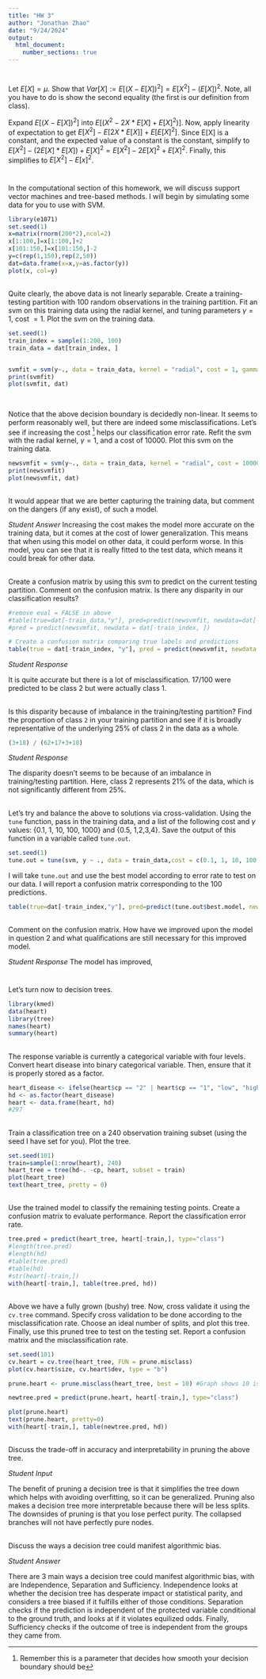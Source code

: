 ```yaml
---
title: "HW 3"
author: "Jonathan Zhao"
date: "9/24/2024"
output: 
  html_document:
    number_sections: true
---
```


#

Let $E[X] = \mu$.  Show that $Var[X] := E[(X-E[X])^2] = E[X^2]-(E[X])^2$.  Note, all you have to do is show the second equality (the first is our definition from class). 

Expand $E[(X-E[X])^2]$ into $E[(X^2 - 2X*E[X] + E[X]^2)]$. Now, apply linearity of expectation to get 
$E[X^2] - E[2X*E[X]] + E[E[X]^2]$. Since E[X] is a constant, and the expected value of a constant is the constant, simplify to $E[X^2] - (2E[X] * E[X]) + E[X]^2 = E[X^2] - 2E[X]^2 + E[X]^2$. Finally, this simplifies to $E[X^2] - E[x]^2$.

# 

In the computational section of this homework, we will discuss support vector machines and tree-based methods.  I will begin by simulating some data for you to use with SVM. 

```r
library(e1071)
set.seed(1) 
x=matrix(rnorm(200*2),ncol=2)
x[1:100,]=x[1:100,]+2
x[101:150,]=x[101:150,]-2
y=c(rep(1,150),rep(2,50))
dat=data.frame(x=x,y=as.factor(y))
plot(x, col=y)

```


##

Quite clearly, the above data is not linearly separable.  Create a training-testing partition with 100 random observations in the training partition.  Fit an svm on this training data using the radial kernel, and tuning parameters $\gamma=1$, cost $=1$.  Plot the svm on the training data.  

```r
set.seed(1)
train_index = sample(1:200, 100)
train_data = dat[train_index, ]


svmfit = svm(y~., data = train_data, kernel = "radial", cost = 1, gamma = 1, scale = FALSE) #y~. is giving it explanatory vars, 
print(svmfit)
plot(svmfit, dat)



```

##

Notice that the above decision boundary is decidedly non-linear.  It seems to perform reasonably well, but there are indeed some misclassifications.  Let's see if increasing the cost ^[Remember this is a parameter that decides how smooth your decision boundary should be] helps our classification error rate.  Refit the svm with the radial kernel, $\gamma=1$, and a cost of 10000.  Plot this svm on the training data. 

```r

newsvmfit = svm(y~., data = train_data, kernel = "radial", cost = 10000, gamma = 1, scale = FALSE) #y~. is giving it explanatory vars, 
print(newsvmfit)
plot(newsvmfit, dat)
```

##

It would appear that we are better capturing the training data, but comment on the dangers (if any exist), of such a model. 

*Student Answer*
Increasing the cost makes the model more accurate on the training data, but it comes at the cost of lower generalization. This means that when using this model on other data, it could perform worse. In this model, you can see that it is really fitted to the test data, which means it could break for other data.



##

Create a confusion matrix by using this svm to predict on the current testing partition.  Comment on the confusion matrix.  Is there any disparity in our classification results?    

```r
#remove eval = FALSE in above
#table(true=dat[-train_data,"y"], pred=predict(newsvmfit, newdata=dat[-train_data,]))
#pred = predict(newsvmfit, newdata = dat[-train_index, ])

# Create a confusion matrix comparing true labels and predictions
table(true = dat[-train_index, "y"], pred = predict(newsvmfit, newdata = dat[-train_index, ]))

```
*Student Response*

It is quite accurate but there is a lot of misclassification. 17/100 were predicted to be class 2 but were actually class 1.


##

Is this disparity because of imbalance in the training/testing partition?  Find the proportion of class `2` in your training partition and see if it is broadly representative of the underlying 25\% of class 2 in the data as a whole.  

```r
(3+18) / (62+17+3+18)

```

*Student Response*

The disparity doesn't seems to be because of an imbalance in training/testing partition. Here, class 2 represents 21% of the data, which is not significantly different from 25%.

##

Let's try and balance the above to solutions via cross-validation.  Using the `tune` function, pass in the training data, and a list of the following cost and $\gamma$ values: {0.1, 1, 10, 100, 1000} and {0.5, 1,2,3,4}.  Save the output of this function in a variable called `tune.out`.  

```r

set.seed(1)
tune.out = tune(svm, y ~ ., data = train_data,cost = c(0.1, 1, 10, 100, 1000),  gamma = c(0.5, 1,2,3,4))

```

I will take `tune.out` and use the best model according to error rate to test on our data.  I will report a confusion matrix corresponding to the 100 predictions.  


```r
table(true=dat[-train_index,"y"], pred=predict(tune.out$best.model, newdata=dat[-train_index,]))
```

##

Comment on the confusion matrix.  How have we improved upon the model in question 2 and what qualifications are still necessary for this improved model.  

*Student Response*
The model has improved, 





# 
Let's turn now to decision trees.  

```r

library(kmed)
data(heart)
library(tree)
names(heart)
summary(heart)
```

## 

The response variable is currently a categorical variable with four levels.  Convert heart disease into binary categorical variable.  Then, ensure that it is properly stored as a factor. 

```r

heart_disease <- ifelse(heart$cp == "2" | heart$cp == "1", "low", "high")  
hd <- as.factor(heart_disease)
heart <- data.frame(heart, hd)
#297

```

## 

Train a classification tree on a 240 observation training subset (using the seed I have set for you).  Plot the tree.  

```r
set.seed(101)
train=sample(1:nrow(heart), 240)
heart_tree = tree(hd~. -cp, heart, subset = train)
plot(heart_tree)
text(heart_tree, pretty = 0)
```


## 

Use the trained model to classify the remaining testing points.  Create a confusion matrix to evaluate performance.  Report the classification error rate.  

```r

tree.pred = predict(heart_tree, heart[-train,], type="class")
#length(tree.pred)
#length(hd)
#table(tree.pred)
#table(hd)
#str(heart[-train,])
with(heart[-train,], table(tree.pred, hd))


```

##  

Above we have a fully grown (bushy) tree.  Now, cross validate it using the `cv.tree` command.  Specify cross validation to be done according to the misclassification rate.  Choose an ideal number of splits, and plot this tree.  Finally, use this pruned tree to test on the testing set.  Report a confusion matrix and the misclassification rate.  

```r
set.seed(101)
cv.heart = cv.tree(heart_tree, FUN = prune.misclass)
plot(cv.heart$size, cv.heart$dev, type = "b")

prune.heart <- prune.misclass(heart_tree, best = 10) #Graph shows 10 is simplest and lowest misclass rate

newtree.pred = predict(prune.heart, heart[-train,], type="class")

plot(prune.heart)
text(prune.heart, pretty=0)
with(heart[-train,], table(newtree.pred, hd))

```


##

Discuss the trade-off in accuracy and interpretability in pruning the above tree. 

*Student Input *

The benefit of pruning a decision tree is that it simplifies the tree down which helps with avoiding overfitting, so it can be generalized. Pruning also makes a decision tree more interpretable because there will be less splits. The downsides of pruning is that you lose perfect purity. The collapsed branches will not have perfectly pure nodes.

## 

Discuss the ways a decision tree could manifest algorithmic bias.  

*Student Answer*

There are 3 main ways a decision tree could manifest algorithmic bias, with are Independence, Separation and Sufficiency. Independence looks at whether the decision tree has desperate impact or statistical parity, and considers a tree biased if it fulfills either of those conditions. Separation checks if the prediction is independent of the protected variable conditional to the ground truth, and looks at if it violates equilized odds. Finally, Sufficiency checks if the outcome of tree is independent from the groups they came from.
